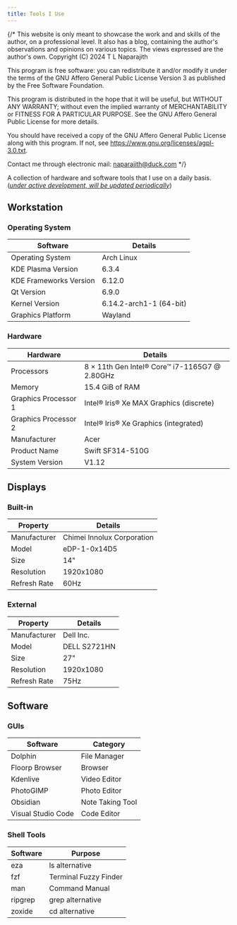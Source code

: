 ```yaml
---
title: Tools I Use
---
```


{/* This website is only meant to showcase the work and and skills of the
author, on a professional level. It also has a blog, containing the author's
observations and opinions on various topics. The views expressed are the
author's own. Copyright (C) 2024 T L Naparajith

This program is free software: you can redistribute it and/or modify it under
the terms of the GNU Affero General Public License Version 3 as published by the
Free Software Foundation.

This program is distributed in the hope that it will be useful, but WITHOUT ANY
WARRANTY; without even the implied warranty of MERCHANTABILITY or FITNESS FOR A
PARTICULAR PURPOSE. See the GNU Affero General Public License for more details.

You should have received a copy of the GNU Affero General Public License along
with this program. If not, see <https://www.gnu.org/licenses/agpl-3.0.txt>.

Contact me through electronic mail: <naparajith@duck.com> */}

A collection of hardware and software tools that I use on a daily basis.
(_<u>under active development, will be updated periodically</u>_)

## Workstation

### Operating System

| Software               | Details                 |
| ---------------------- | ----------------------- |
| Operating System       | Arch Linux              |
| KDE Plasma Version     | 6.3.4                   |
| KDE Frameworks Version | 6.12.0                  |
| Qt Version             | 6.9.0                   |
| Kernel Version         | 6.14.2-arch1-1 (64-bit) |
| Graphics Platform      | Wayland                 |

### Hardware

| Hardware             | Details                                         |
| -------------------- | ----------------------------------------------- |
| Processors           | 8 × 11th Gen Intel® Core™ i7-1165G7 @ 2.80GHz   |
| Memory               | 15.4 GiB of RAM                                 |
| Graphics Processor 1 | Intel® Iris® Xe MAX Graphics (discrete)         |
| Graphics Processor 2 | Intel® Iris® Xe Graphics (integrated)           |
| Manufacturer         | Acer                                            |
| Product Name         | Swift SF314-510G                                |
| System Version       | V1.12                                           |

## Displays

### Built-in

| Property     | Details                    |
| ------------ | -------------------------- |
| Manufacturer | Chimei Innolux Corporation |
| Model        | eDP-1-0x14D5               |
| Size         | 14"                        |
| Resolution   | 1920x1080                  |
| Refresh Rate | 60Hz                       |

### External

| Property     | Details      |
| ------------ | ------------ |
| Manufacturer | Dell Inc.    |
| Model        | DELL S2721HN |
| Size         | 27"          |
| Resolution   | 1920x1080    |
| Refresh Rate | 75Hz         |

## Software

### GUIs

| Software           | Category         |
| ------------------ | ---------------- |
| Dolphin            | File Manager     |
| Floorp Browser     | Browser          |
| Kdenlive           | Video Editor     |
| PhotoGIMP          | Photo Editor     |
| Obsidian           | Note Taking Tool |
| Visual Studio Code | Code Editor      |

### Shell Tools

| Software | Purpose               |
| -------- | --------------------- |
| eza      | ls alternative        |
| fzf      | Terminal Fuzzy Finder |
| man      | Command Manual        |
| ripgrep  | grep alternative      |
| zoxide   | cd alternative        |
